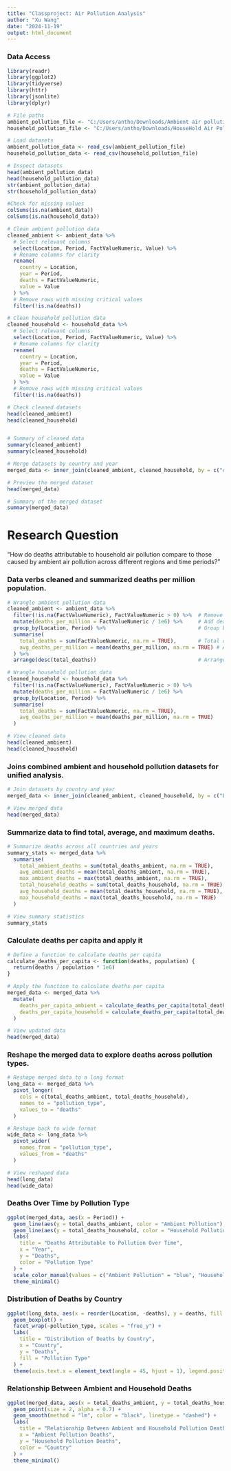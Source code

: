 ---
title: "Classproject: Air Pollution Analysis"
author: "Xu Wang"
date: "2024-11-19"
output: html_document
---

### Data Access
```{r}
library(readr)
library(ggplot2)
library(tidyverse)
library(httr)
library(jsonlite)
library(dplyr)

```
```{r}
# File paths
ambient_pollution_file <- "C:/Users/antho/Downloads/Ambient air pollution attributable deaths.csv"
household_pollution_file <- "C:/Users/antho/Downloads/HouseHold Air Pollution Attributable deaths.csv"

# Load datasets
ambient_pollution_data <- read_csv(ambient_pollution_file)
household_pollution_data <- read_csv(household_pollution_file)

# Inspect datasets
head(ambient_pollution_data)
head(household_pollution_data)
str(ambient_pollution_data)
str(household_pollution_data)

#Check for missing values
colSums(is.na(ambient_data))
colSums(is.na(household_data))

# Clean ambient pollution data
cleaned_ambient <- ambient_data %>%
  # Select relevant columns
  select(Location, Period, FactValueNumeric, Value) %>%
  # Rename columns for clarity
  rename(
    country = Location,
    year = Period,
    deaths = FactValueNumeric,
    value = Value
  ) %>%
  # Remove rows with missing critical values
  filter(!is.na(deaths))

# Clean household pollution data
cleaned_household <- household_data %>%
  # Select relevant columns
  select(Location, Period, FactValueNumeric, Value) %>%
  # Rename columns for clarity
  rename(
    country = Location,
    year = Period,
    deaths = FactValueNumeric,
    value = Value
  ) %>%
  # Remove rows with missing critical values
  filter(!is.na(deaths))

# Check cleaned datasets
head(cleaned_ambient)
head(cleaned_household)


# Summary of cleaned data
summary(cleaned_ambient)
summary(cleaned_household)
```
```{r}
# Merge datasets by country and year
merged_data <- inner_join(cleaned_ambient, cleaned_household, by = c("country", "year"), suffix = c("_ambient", "_household"))

# Preview the merged dataset
head(merged_data)

# Summary of the merged dataset
summary(merged_data)

```

# Research Question

"How do deaths attributable to household air pollution compare to those caused by ambient air pollution across different regions and time periods?"

### Data verbs cleaned and summarized deaths per million population.
```{r}
# Wrangle ambient pollution data
cleaned_ambient <- ambient_data %>%
  filter(!is.na(FactValueNumeric), FactValueNumeric > 0) %>%  # Remove missing/zero deaths
  mutate(deaths_per_million = FactValueNumeric / 1e6) %>%     # Add deaths per million column
  group_by(Location, Period) %>%                              # Group by country and year
  summarise(
    total_deaths = sum(FactValueNumeric, na.rm = TRUE),       # Total deaths by country/year
    avg_deaths_per_million = mean(deaths_per_million, na.rm = TRUE) # Avg deaths per million
  ) %>%
  arrange(desc(total_deaths))                                 # Arrange by total deaths

# Wrangle household pollution data
cleaned_household <- household_data %>%
  filter(!is.na(FactValueNumeric), FactValueNumeric > 0) %>%
  mutate(deaths_per_million = FactValueNumeric / 1e6) %>%
  group_by(Location, Period) %>%
  summarise(
    total_deaths = sum(FactValueNumeric, na.rm = TRUE),
    avg_deaths_per_million = mean(deaths_per_million, na.rm = TRUE)
  )

# View cleaned data
head(cleaned_ambient)
head(cleaned_household)

```
### Joins combined ambient and household pollution datasets for unified analysis.

```{r}
# Join datasets by country and year
merged_data <- inner_join(cleaned_ambient, cleaned_household, by = c("Location", "Period"), suffix = c("_ambient", "_household"))

# View merged data
head(merged_data)

```
### Summarize data to find total, average, and maximum deaths.

```{r}
# Summarize deaths across all countries and years
summary_stats <- merged_data %>%
  summarise(
    total_ambient_deaths = sum(total_deaths_ambient, na.rm = TRUE),
    avg_ambient_deaths = mean(total_deaths_ambient, na.rm = TRUE),
    max_ambient_deaths = max(total_deaths_ambient, na.rm = TRUE),
    total_household_deaths = sum(total_deaths_household, na.rm = TRUE),
    avg_household_deaths = mean(total_deaths_household, na.rm = TRUE),
    max_household_deaths = max(total_deaths_household, na.rm = TRUE)
  )

# View summary statistics
summary_stats

```
### Calculate deaths per capita and apply it
```{r}
# Define a function to calculate deaths per capita
calculate_deaths_per_capita <- function(deaths, population) {
  return(deaths / population * 1e6)
}

# Apply the function to calculate deaths per capita
merged_data <- merged_data %>%
  mutate(
    deaths_per_capita_ambient = calculate_deaths_per_capita(total_deaths_ambient, 1e8),  # Example population
    deaths_per_capita_household = calculate_deaths_per_capita(total_deaths_household, 1e8)
  )

# View updated data
head(merged_data)

```
### Reshape the merged data to explore deaths across pollution types.
```{r}
# Reshape merged data to a long format
long_data <- merged_data %>%
  pivot_longer(
    cols = c(total_deaths_ambient, total_deaths_household),
    names_to = "pollution_type",
    values_to = "deaths"
  )

# Reshape back to wide format
wide_data <- long_data %>%
  pivot_wider(
    names_from = "pollution_type",
    values_from = "deaths"
  )

# View reshaped data
head(long_data)
head(wide_data)

```

### Deaths Over Time by Pollution Type

```{r}
ggplot(merged_data, aes(x = Period)) +
  geom_line(aes(y = total_deaths_ambient, color = "Ambient Pollution"), linewidth = 1) +
  geom_line(aes(y = total_deaths_household, color = "Household Pollution"), linewidth = 1) +
  labs(
    title = "Deaths Attributable to Pollution Over Time",
    x = "Year",
    y = "Deaths",
    color = "Pollution Type"
  ) +
  scale_color_manual(values = c("Ambient Pollution" = "blue", "Household Pollution" = "red")) +
  theme_minimal()


```
### Distribution of Deaths by Country

```{r}

ggplot(long_data, aes(x = reorder(Location, -deaths), y = deaths, fill = pollution_type)) +
  geom_boxplot() +
  facet_wrap(~pollution_type, scales = "free_y") +
  labs(
    title = "Distribution of Deaths by Country",
    x = "Country",
    y = "Deaths",
    fill = "Pollution Type"
  ) +
  theme(axis.text.x = element_text(angle = 45, hjust = 1), legend.position = "bottom")


```
### Relationship Between Ambient and Household Deaths

```{r}
ggplot(merged_data, aes(x = total_deaths_ambient, y = total_deaths_household, color = Location)) +
  geom_point(size = 2, alpha = 0.7) +
  geom_smooth(method = "lm", color = "black", linetype = "dashed") +
  labs(
    title = "Relationship Between Ambient and Household Pollution Deaths",
    x = "Ambient Pollution Deaths",
    y = "Household Pollution Deaths",
    color = "Country"
  ) +
  theme_minimal()


```


